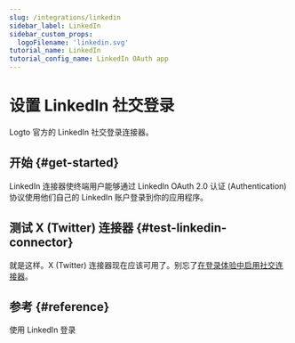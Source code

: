 ```yaml
---
slug: /integrations/linkedin
sidebar_label: LinkedIn
sidebar_custom_props:
  logoFilename: 'linkedin.svg'
tutorial_name: LinkedIn
tutorial_config_name: LinkedIn OAuth app
---
```




# 设置 LinkedIn 社交登录

Logto 官方的 LinkedIn 社交登录连接器。

<GuideTip />

## 开始 \{#get-started}

LinkedIn 连接器使终端用户能够通过 LinkedIn OAuth 2.0 认证 (Authentication) 协议使用他们自己的 LinkedIn 账户登录到你的应用程序。

<Integration />

## 测试 X (Twitter) 连接器 \{#test-linkedin-connector}

就是这样。X (Twitter) 连接器现在应该可用了。别忘了[在登录体验中启用社交连接器](/connectors/social-connectors/#enable-social-sign-in)。

## 参考 \{#reference}

<Url href="https://learn.microsoft.com/en-us/linkedin/consumer/integrations/self-serve/sign-in-with-linkedin">
  使用 LinkedIn 登录
</Url>
